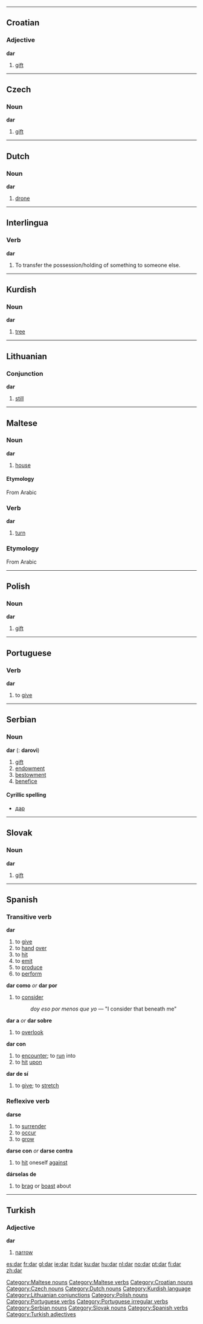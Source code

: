 {{See|där}}

----

==Croatian==
===Adjective===
'''dar'''

#[[gift]]

----

==Czech==
===Noun===
'''dar''' {{m}}
#[[gift]]

----

==Dutch==

===Noun===
{{nl-noun|darren|darretje}}
'''dar''' {{m}}
# [[drone]]

----

==Interlingua==

===Verb===
'''dar'''
#To transfer the possession/holding of something to someone else.

----

==Kurdish==

===Noun===
'''dar''' {{f}}
# [[tree]]

----

==Lithuanian==

===Conjunction===
'''dar'''

#[[still]]

----

==Maltese==
===Noun===
'''dar'''

#[[house]]

[[Category:Maltese nouns]]

====Etymology====
From Arabic

===Verb===
'''dar'''

#[[turn]]

===Etymology===
From Arabic

[[Category:Maltese verbs]]

----

==Polish==

===Noun===
'''dar''' {{m}}
#[[gift]]

----

==Portuguese==

===Verb===
'''dar'''
#to [[give]]

----

==Serbian==

===Noun===
'''dar''' {{m}} {{s}} ({{p}}: '''darovi''')
#[[gift]]
#[[endowment]]
#[[bestowment]]
#[[benefice]]

====Cyrillic spelling====
*[[дар#Serbian|дар]]

----

==Slovak==

===Noun===
'''dar''' {{m}}
#[[gift]]

----

==Spanish==
{{template:Es:-ar(dar)|d|die}}
===Transitive verb===
'''dar'''
# to [[give]]
# to [[hand]] [[over]]
# to [[hit]]
# to [[emit]]
# to [[produce]]
# to [[perform]]
'''dar como''' ''or'' '''dar por'''
# to [[consider]]
#: ''doy eso por menos que yo'' &mdash; "I consider that beneath me"
'''dar a''' ''or'' '''dar sobre'''
# to [[overlook]]
'''dar con'''
# to [[encounter]]; to [[run]] into
# to [[hit]] [[upon]]
'''dar de sí'''
# to [[give]]; to [[stretch]]

===Reflexive verb===
'''darse'''
# to [[surrender]]
# to [[occur]]
# to [[grow]]
'''darse con''' ''or'' '''darse contra'''
# to [[hit]] oneself [[against]]
'''dárselas de'''
# to [[brag]] or [[boast]] about

----

==Turkish==
===Adjective===
'''dar'''

# [[narrow]]

[[Category:Croatian nouns]]
[[Category:Czech nouns]]
[[Category:Dutch nouns]]
[[Category:Kurdish language]]
[[Category:Lithuanian conjunctions]]
[[Category:Polish nouns]]
[[Category:Portuguese verbs]]
[[Category:Portuguese irregular verbs]]
[[Category:Serbian nouns]]
[[Category:Slovak nouns]]
[[Category:Spanish verbs]]
[[Category:Turkish adjectives]]

[[es:dar]]
[[fr:dar]]
[[gl:dar]]
[[ie:dar]]
[[it:dar]]
[[ku:dar]]
[[hu:dar]]
[[nl:dar]]
[[no:dar]]
[[pt:dar]]
[[fi:dar]]
[[zh:dar]]